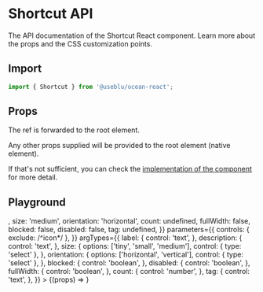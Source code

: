 
<Meta title="Components/Shortcut" component={Shortcut} />

# Shortcut API

The API documentation of the Shortcut React component. Learn more about the props and the CSS customization points.

## Import

```javascript
import { Shortcut } from '@useblu/ocean-react';
```

## Props

<ArgsTable of="." />

The ref is forwarded to the root element.

Any other props supplied will be provided to the root element (native element).

If that's not sufficient, you can check the [implementation of the component](https://github.com/ocean-ds/ocean-web/blob/master/packages/ocean-react/src/Shortcut/Shortcut.tsx) for more detail.

## Playground

<Canvas>
  <Story
    name="playground"
    args={{
      label: 'Label',
      description: 'Lorem ipsum dolor sit amet, consectetur.',
      icon: <PlaceholderOutline />,
      size: 'medium',
      orientation: 'horizontal',
      count: undefined,
      fullWidth: false,
      blocked: false,
      disabled: false,
      tag: undefined,
    }}
    parameters={{
      controls: { exclude: /^icon*/ },
    }}
    argTypes={{
      label: {
        control: 'text',
      },
      description: {
        control: 'text',
      },
      size: {
        options: ['tiny', 'small', 'medium'],
        control: { type: 'select' },
      },
      orientation: {
        options: ['horizontal', 'vertical'],
        control: { type: 'select' },
      },
      blocked: {
        control: 'boolean',
      },
      disabled: {
        control: 'boolean',
      },
      fullWidth: {
        control: 'boolean',
      },
      count: {
        control: 'number',
      },
      tag: {
        control: 'text',
      },
    }}
  >
    {(props) => <Shortcut id="shortcut-playground" {...props} />}
  </Story>
</Canvas>
